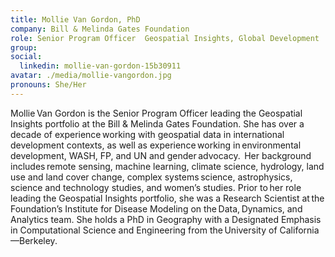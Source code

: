 ```yaml
---
title: Mollie Van Gordon, PhD
company: Bill & Melinda Gates Foundation
role: Senior Program Officer  Geospatial Insights, Global Development
group:
social:
  linkedin: mollie-van-gordon-15b30911
avatar: ./media/mollie-vangordon.jpg
pronouns: She/Her
---
```

Mollie Van Gordon is the Senior Program Officer leading the Geospatial Insights portfolio at the Bill & Melinda Gates Foundation. She has over a decade of experience working with geospatial data in international development contexts, as well as experience working in environmental development, WASH, FP, and UN and gender advocacy.  Her background includes remote sensing, machine learning, climate science, hydrology, land use and land cover change, complex systems science, astrophysics, science and technology studies, and women’s studies.​ Prior to her role leading the Geospatial Insights portfolio, she was a Research Scientist at the Foundation’s Institute for Disease Modeling on the Data, Dynamics, and Analytics team. ​She holds a PhD in Geography with a Designated Emphasis in Computational Science and Engineering from the University of California—Berkeley.  